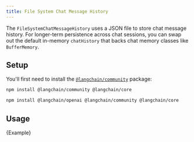 ```yaml
---
title: File System Chat Message History
---
```


The `FileSystemChatMessageHistory` uses a JSON file to store chat message history. For longer-term persistence across chat sessions, you can swap out the default in-memory `chatHistory` that backs chat memory classes like `BufferMemory`.

## Setup

You'll first need to install the [`@langchain/community`](https://www.npmjs.com/package/@langchain/community) package:

```bash npm
npm install @langchain/community @langchain/core
```

<IntegrationInstallTooltip/>

```bash npm
npm install @langchain/openai @langchain/community @langchain/core
```

## Usage


<CodeBlock language="typescript">{Example}</CodeBlock>
